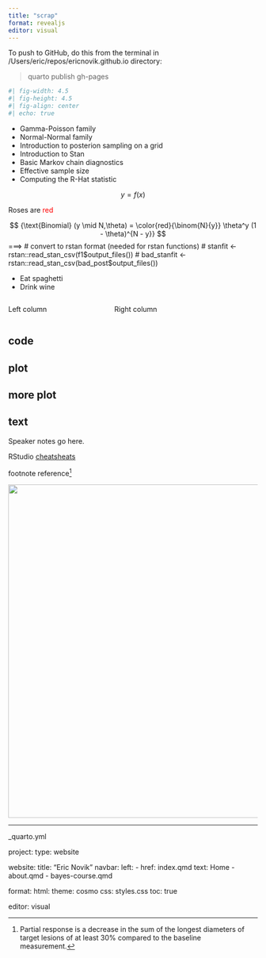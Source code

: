 ```yaml
---
title: "scrap"
format: revealjs
editor: visual
---
```


To push to GitHub, do this from the terminal in /Users/eric/repos/ericnovik.github.io directory:

> quarto publish gh-pages

```r
#| fig-width: 4.5
#| fig-height: 4.5
#| fig-align: center
#| echo: true

```

- Gamma-Poisson family
- Normal-Normal family
- Introduction to posterion sampling on a grid
- Introduction to Stan 
- Basic Markov chain diagnostics
- Effective sample size
- Computing the R-Hat statistic




$$
y = f(x)
$$

Roses are <span style="color:red">red</span>

$$
{\text{Binomial} (y \mid N,\theta) = \color{red}{\binom{N}{y}}
\theta^y (1 - \theta)^{N - y}}
$$ 
===>
# convert to rstan format (needed for rstan functions)
# stanfit <- rstan::read_stan_csv(f1$output_files())
# bad_stanfit <- rstan::read_stan_csv(bad_post$output_files())


::: {.incremental}
- Eat spaghetti
- Drink wine
:::

:::: {.columns}

::: {.column width="40%"}
Left column
:::

::: {.column width="60%"}
Right column
:::

::::

::: panel-tabset
## code

## plot

## more plot
:::

::: callout-note
## text
:::

::: {.notes}
Speaker notes go here.
:::

::: footer
RStudio [cheatsheats](https://www.rstudio.com/resources/cheatsheets/)
:::

footnote reference[^1]

[^1]: Partial response is a decrease in the sum of the longest diameters of target lesions of at least 30% compared to the baseline measurement.


![](images/int.jpg){fig-align="center" width="672"}

------------------------------------------------------------------------

_quarto.yml

project:
  type: website

website:
  title: "Eric Novik"
  navbar:
    left:
      - href: index.qmd
        text: Home
      - about.qmd
      - bayes-course.qmd

format:
  html:
    theme: cosmo
    css: styles.css
    toc: true

editor: visual


